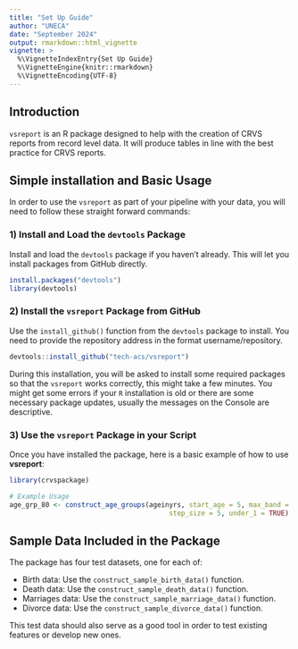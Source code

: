 ```yaml
---
title: "Set Up Guide"
author: "UNECA"
date: "September 2024"
output: rmarkdown::html_vignette
vignette: >
  %\VignetteIndexEntry{Set Up Guide}
  %\VignetteEngine{knitr::rmarkdown}
  %\VignetteEncoding{UTF-8}
---
```


## Introduction

`vsreport` is an R package designed to help with the creation of
CRVS reports from record level data. It will produce tables in line with the
best practice for CRVS reports.

## Simple installation and Basic Usage

In order to use the `vsreport` as part of your pipeline with your data,
you will need to follow these straight forward commands:

### 1) Install and Load the `devtools` Package

Install and load the `devtools` package if you haven't already.
This will let you install packages from GitHub directly.

```r
install.packages("devtools")
library(devtools)
```

### 2) Install the `vsreport` Package from GitHub

Use the `install_github()` function from the `devtools` package to install.
You need to provide the repository address in the format username/repository.

```r
devtools::install_github("tech-acs/vsreport")
```

During this installation, you will be asked to install some required packages
so that the `vsreport` works correctly, this might take a few minutes.
You might get some errors if your `R` installation is old or there are some
necessary package updates, usually the messages on the Console are descriptive.

### 3) Use the `vsreport` Package in your Script

Once you have installed the package, here is a basic example of how to use
__vsreport__:

```r
library(crvspackage)

# Example Usage
age_grp_80 <- construct_age_groups(ageinyrs, start_age = 5, max_band = 80,
                                        step_size = 5, under_1 = TRUE)
```

## Sample Data Included in the Package

The package has four test datasets, one for each of:

- Birth data: Use the `construct_sample_birth_data()` function.
- Death data: Use the `construct_sample_death_data()` function.
- Marriages data: Use the `construct_sample_marriage_data()` function.
- Divorce data: Use the `construct_sample_divorce_data()` function.

This test data should also serve as a good tool in order to test existing features
or develop new ones.
